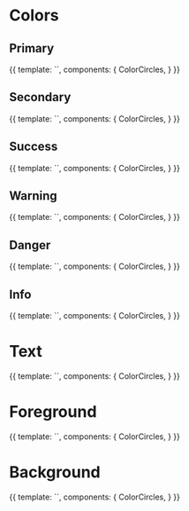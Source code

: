 
<Meta title="Styleguide/Colors" />

# Colors

## Primary

<Canvas>
	<Story name="primary">
		{{
		template: `<color-circles :colors="['--color-primary-shade-1', '--color-primary', '--color-primary-tint-1', '--color-primary-tint-2', '--color-primary-tint-3']" />`,
		components: {
			ColorCircles,
		}
		}}
	</Story>
</Canvas>

## Secondary

<Canvas>
	<Story name="secondary">
		{{
		template: `<color-circles :colors="['--color-secondary']" />`,
		components: {
			ColorCircles,
		}
		}}
	</Story>
</Canvas>

## Success

<Canvas>
	<Story name="success">
		{{
		template: `<color-circles :colors="['--color-success', '--color-success-tint-1', '--color-success-tint-2']" />`,
		components: {
			ColorCircles,
		}
		}}
	</Story>
</Canvas>


## Warning

<Canvas>
	<Story name="warning">
		{{
		template: `<color-circles :colors="['--color-warning', '--color-warning-tint-1', '--color-warning-tint-2']" />`,
		components: {
			ColorCircles,
		}
		}}
	</Story>
</Canvas>

## Danger

<Canvas>
	<Story name="danger">
		{{
		template: `<color-circles :colors="['--color-danger', '--color-danger-tint-1', '--color-danger-tint-2']" />`,
		components: {
			ColorCircles,
		}
		}}
	</Story>
</Canvas>

## Info

<Canvas>
	<Story name="info">
		{{
		template: `<color-circles :colors="['--color-info', '--color-info-tint-1', '--color-info-tint-2']" />`,
		components: {
			ColorCircles,
		}
		}}
	</Story>
</Canvas>

# Text

<Canvas>
	<Story name="text">
		{{
		template: `<color-circles :colors="['--color-text-dark', '--color-text-base', '--color-text-light', '--color-text-lighter', '--color-text-xlight']" />`,
		components: {
			ColorCircles,
		}
		}}
	</Story>
</Canvas>

# Foreground

<Canvas>
	<Story name="foreground">
		{{
		template: `<color-circles :colors="['--color-foreground-base', '--color-foreground-light']" />`,
		components: {
			ColorCircles,
		}
		}}
	</Story>
</Canvas>

# Background

<Canvas>
	<Story name="background">
		{{
		template: `<color-circles :colors="['--color-background-dark', '--color-background-base', '--color-background-light', '--color-background-lighter', '--color-background-xlight']" />`,
		components: {
			ColorCircles,
		}
		}}
	</Story>
</Canvas>